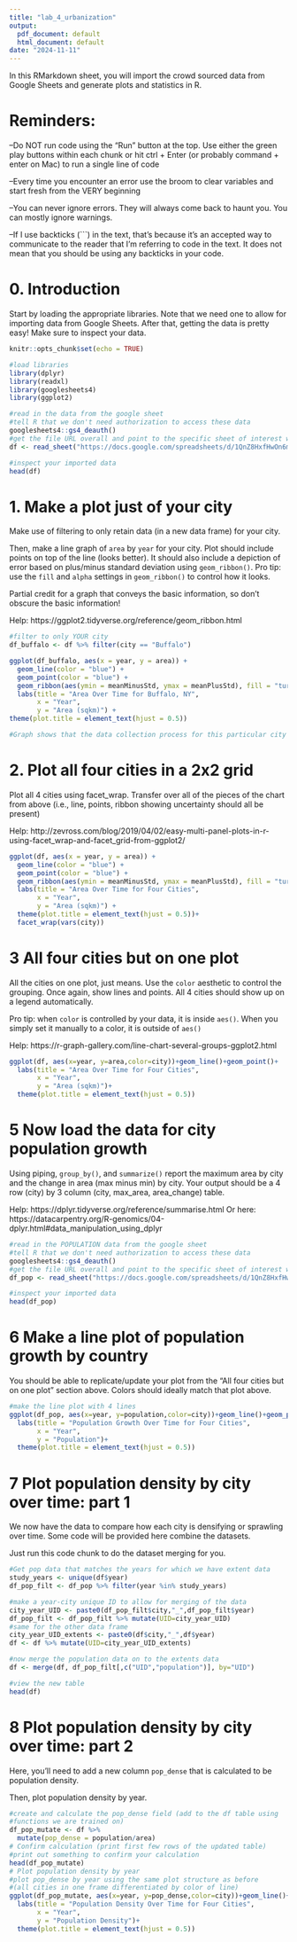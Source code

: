 ```yaml
---
title: "lab_4_urbanization"
output:
  pdf_document: default
  html_document: default
date: "2024-11-11"
---
```


In this RMarkdown sheet, you will import the crowd sourced data from Google Sheets and generate plots and 
statistics in R.

# Reminders:
--Do NOT run code using the "Run" button at the top. Use either the green play buttons within each chunk
  or hit ctrl + Enter (or probably command + enter on Mac) to run a single line of code

--Every time you encounter an error use the broom to clear variables and start fresh from the VERY beginning

--You can never ignore errors. They will always come back to haunt you. You can mostly ignore warnings.

--If I use backticks (```) in the text, that's because it's an accepted way to communicate
  to the reader that I'm referring to code in the text. It does not mean that you should be using
  any backticks in your code.



# 0. Introduction

Start by loading the appropriate libraries. Note that we need one to allow for importing
data from Google Sheets. After that, getting the data is pretty easy! Make sure to inspect your data.

```r
knitr::opts_chunk$set(echo = TRUE)

#load libraries
library(dplyr)
library(readxl)
library(googlesheets4)
library(ggplot2)

#read in the data from the google sheet
#tell R that we don't need authorization to access these data
googlesheets4::gs4_deauth()
#get the file URL overall and point to the specific sheet of interest within that file
df <- read_sheet("https://docs.google.com/spreadsheets/d/1QnZ8HxfHwOn6mUgdp_Jp8ZV-eN89ycVwSn3xxfa9dnc/edit?gid=2005941784#gid=2005941784", sheet = "data_for_R")

#inspect your imported data
head(df)


```

# 1. Make a plot just of your city

Make use of filtering to only retain data (in a new data frame)
for your city.

Then, make a line graph of `area` by `year` for your city.
Plot should include points on top of the line (looks better). It should
also include a depiction of error based on plus/minus standard deviation
using `geom_ribbon()`. Pro tip: use the `fill` and `alpha` settings in
`geom_ribbon()` to control how it looks. 

Partial credit for a graph that conveys the basic information, 
so don't obscure the basic information!

Help: https://ggplot2.tidyverse.org/reference/geom_ribbon.html

```r

#filter to only YOUR city
df_buffalo <- df %>% filter(city == "Buffalo")

ggplot(df_buffalo, aes(x = year, y = area)) +
  geom_line(color = "blue") +
  geom_point(color = "blue") +
  geom_ribbon(aes(ymin = meanMinusStd, ymax = meanPlusStd), fill = "turquoise", alpha = 0.2) +
  labs(title = "Area Over Time for Buffalo, NY",
       x = "Year",
       y = "Area (sqkm)") +
theme(plot.title = element_text(hjust = 0.5))

#Graph shows that the data collection process for this particular city was not very useful in plotting urbanization over time. 

```

# 2. Plot all four cities in a 2x2 grid

Plot all 4 cities using facet_wrap. Transfer over all of the pieces of the 
chart from above (i.e., line, points, ribbon showing uncertainty should all be present)

Help: http://zevross.com/blog/2019/04/02/easy-multi-panel-plots-in-r-using-facet_wrap-and-facet_grid-from-ggplot2/

```r

ggplot(df, aes(x = year, y = area)) +
  geom_line(color = "blue") +
  geom_point(color = "blue") +
  geom_ribbon(aes(ymin = meanMinusStd, ymax = meanPlusStd), fill = "turquoise", alpha = 0.2) +
  labs(title = "Area Over Time for Four Cities",
       x = "Year",
       y = "Area (sqkm)") +
  theme(plot.title = element_text(hjust = 0.5))+
  facet_wrap(vars(city))
```

# 3 All four cities but on one plot

All the cities on one plot, just means. Use the `color` aesthetic to control the 
grouping. Once again, show lines and points. All 4 cities should show up on a legend
automatically. 

Pro tip: when `color` is controlled by your data, it is inside `aes()`. When you 
simply set it manually to a color, it is outside of `aes()`

Help: https://r-graph-gallery.com/line-chart-several-groups-ggplot2.html

```r
ggplot(df, aes(x=year, y=area,color=city))+geom_line()+geom_point()+
  labs(title = "Area Over Time for Four Cities",
       x = "Year",
       y = "Area (sqkm)")+
  theme(plot.title = element_text(hjust = 0.5))


```


# 5 Now load the data for city population growth

Using piping, `group_by()`, and `summarize()` report the maximum area by city
and the change in area (max minus min) by city. Your output should be
a 4 row (city) by 3 column (city, max_area, area_change) table.

Help: https://dplyr.tidyverse.org/reference/summarise.html
Or here: https://datacarpentry.org/R-genomics/04-dplyr.html#data_manipulation_using_dplyr


```r

#read in the POPULATION data from the google sheet
#tell R that we don't need authorization to access these data
googlesheets4::gs4_deauth()
#get the file URL overall and point to the specific sheet of interest within that file
df_pop <- read_sheet("https://docs.google.com/spreadsheets/d/1QnZ8HxfHwOn6mUgdp_Jp8ZV-eN89ycVwSn3xxfa9dnc/edit?gid=2005941784#gid=2005941784", sheet = "CityPopulations")

#inspect your imported data
head(df_pop)


```


# 6 Make a line plot of population growth by country

You should be able to replicate/update your plot from the 
"All four cities but on one plot" section above. Colors should ideally match that
plot above.


```r

#make the line plot with 4 lines
ggplot(df_pop, aes(x=year, y=population,color=city))+geom_line()+geom_point()+
  labs(title = "Population Growth Over Time for Four Cities",
       x = "Year",
       y = "Population")+
  theme(plot.title = element_text(hjust = 0.5))

```

# 7 Plot population density by city over time: part 1

We now have the data to compare how each city is densifying or sprawling over time.
Some code will be provided here combine the datasets.

Just run this code chunk to do the dataset merging for you. 


```r

#Get pop data that matches the years for which we have extent data
study_years <- unique(df$year)
df_pop_filt <- df_pop %>% filter(year %in% study_years)

#make a year-city unique ID to allow for merging of the data
city_year_UID <- paste0(df_pop_filt$city,"_",df_pop_filt$year)
df_pop_filt <- df_pop_filt %>% mutate(UID=city_year_UID)
#same for the other data frame
city_year_UID_extents <- paste0(df$city,"_",df$year)
df <- df %>% mutate(UID=city_year_UID_extents)

#now merge the population data on to the extents data
df <- merge(df, df_pop_filt[,c("UID","population")], by="UID")

#view the new table
head(df)

```

# 8 Plot population density by city over time: part 2

Here, you'll need to add a new column `pop_dense` that is calculated to be
population density.

Then, plot population density by year.

```r

#create and calculate the pop_dense field (add to the df table using 
#functions we are trained on)
df_pop_mutate <- df %>%
  mutate(pop_dense = population/area)
# Confirm calculation (print first few rows of the updated table)
#print out something to confirm your calculation
head(df_pop_mutate)
# Plot population density by year
#plot pop_dense by year using the same plot structure as before 
#(all cities in one frame differentiated by color of line)
ggplot(df_pop_mutate, aes(x=year, y=pop_dense,color=city))+geom_line()+geom_point()+ 
  labs(title = "Population Density Over Time for Four Cities",
       x = "Year",
       y = "Population Density")+
  theme(plot.title = element_text(hjust = 0.5))


```



